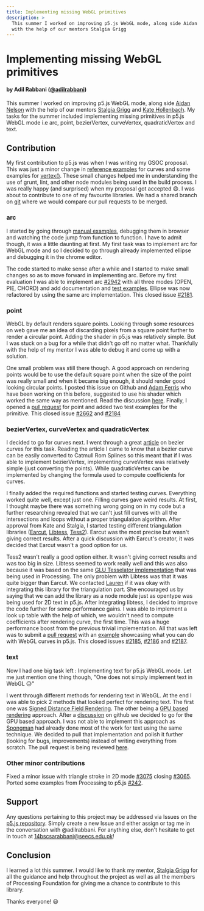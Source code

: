 ```yaml
---
title: Implementing missing WebGL primitives
description: >
  This summer I worked on improving p5.js WebGL mode, along side Aidan Nelson
  with the help of our mentors Stalgia Grigg
---
```

# Implementing missing WebGL primitives

#### by Adil Rabbani ([@adilrabbani](https://github.com/AdilRabbani))

This summer I worked on improving p5.js WebGL mode, along side [Aidan Nelson](https://github.com/AidanNelson) with the help of our mentors [Stalgia Grigg](https://github.com/mlarghydracept)
and [Kate Hollenbach](https://github.com/kjhollen). My tasks for the summer included implementing missing primitives in p5.js WebGL mode i.e arc, point, bezierVertex,
curveVertex, quadraticVertex and text.

## Contribution

My first contribution to p5.js was when I was writing my GSOC proposal. This was just a minor change in [reference examples](https://github.com/processing/p5.js/pull/2737) for curves
and some examples for [vertex()](https://github.com/processing/p5.js/pull/2798). These small changes helped me in understanding the use of grunt, lint, and other node modules being
used in the build process. I was really happy (and surprised) when my proposal got accepted 😄. I was about to contribute to one of my favourite libraries. We had a shared branch on
[git](https://github.com/processing/p5.js/tree/webgl-gsoc-2018) where we would compare our pull requests to be merged.

### arc

I started by going through [manual examples](https://github.com/processing/p5.js/tree/main/test/manual-test-examples/webgl), debugging them in browser and watching the code jump from
function to function. I have to admit though, it was a little daunting at first. My first task was to implement arc for WebGL mode and so I decided to go through already implemented ellipse
and debugging it in the chrome editor.

The code started to make sense after a while and I started to make small changes so as to move forward in implementing arc. Before my first evaluation I was able to implement arc [#2942](https://github.com/processing/p5.js/pull/2942) with all three modes
(OPEN, PIE, CHORD) and add documentation and [test examples](https://github.com/processing/p5.js/tree/webgl-gsoc-2018/test/manual-test-examples/webgl/arc). Ellipse was now refactored by using
the same arc implementation. This closed issue [#2181](https://github.com/processing/p5.js/issues/2181).

### point

WebGL by default renders square points. Looking through some resources on web gave me an idea of discarding pixels from a square point further to render a circular point. Adding the shader in p5.js was
relatively simple. But I was stuck on a bug for a while that didn't go off no matter what. Thankfully with the help of my mentor I was able to debug it and come up with a solution.

One small problem was still there though. A good approach on rendering points would be to use the default square point when the size of the point was really small and when it became big enough, it should
render good looking circular points. I posted this issue on Github and [Adam Ferris](https://github.com/aferriss) who have been working on this before, suggested to use his shader which worked the same way
as mentioned. Read the discussion [here](https://github.com/processing/p5.js/issues/3017). Finally, I opened a [pull request](https://github.com/processing/p5.js/pull/3031) for point and added two test examples
for the primitive. This closed issue [#2662](https://github.com/processing/p5.js/issues/2662) and [#2184](https://github.com/processing/p5.js/issues/2184)

### bezierVertex, curveVertex and quadraticVertex

I decided to go for curves next. I went through a great [article](https://pomax.github.io/bezierinfo/) on bezier curves for this task. Reading the article I came to know that a bezier curve can be easily converted
to Catmull Rom Splines so this meant that if I was able to implement bezierVertex, implementing curveVertex was relatively simple (just converting the points). While quadraticVertex can be implemented by changing the formula used to compute
coefficients for curves.

I finally added the required functions and started testing curves. Everything worked quite well, except just one. Filling curves gave weird results. At first, I thought maybe there was something wrong going on in
my code but a further researching revealed that we can't just fill curves with all the intersections and loops without a proper triangulation algorithm. After approval from Kate and Stalgia, I started testing different
triangulation libraries ([Earcut](https://github.com/mapbox/earcut), [Libtess](https://github.com/brendankenny/libtess.js/), [Tess2](https://github.com/diatomic/tess2)). Earcut was the most precise but wasn't giving correct results.
After a quick discussion with Earcut's creator, it was decided that Earcut wasn't a good option for us.

Tess2 wasn't really a good option either. It wasn't giving correct results and was too big in size. Libtess seemed to work really well and this was also because it was based on the same [GLU Tesselator implementation](https://github.com/processing/processing-android/tree/main/core/src/processing/opengl/tess) that was being used in Processing. The only problem with Libtess was that it was quite bigger than Earcut. We contacted [Lauren](https://github.com/lmccart)
if it was okay with integrating this library for the triangulation part. She encouraged us by saying that we can add the library as a node module just as opentype was being used for 2D text in p5.js. After integrating libtess,
I decided to improve the code further for some performance gains. I was able to implement a look up table with the help of which, we wouldn't need to compute coefficients after rendering curve, the first time. This was a huge performance boost from the
previous trivial implementation. All that was left was to submit a [pull request](https://github.com/processing/p5.js/pull/3085) with an [example](https://github.com/processing/p5.js/tree/webgl-gsoc-2018/test/manual-test-examples/webgl/curves) showcasing what you can do with WebGL curves in p5.js. This closed issues [#2185](https://github.com/processing/p5.js/issues/2185), [#2186](https://github.com/processing/p5.js/issues/2186) and [#2187](https://github.com/processing/p5.js/issues/2187).

### text

Now I had one big task left : Implementing text for p5.js WebGL mode. Let me just mention one thing though, "One does not simply implement text in WebGL 😥"

I went through different methods for rendering text in WebGL. At the end I was able to pick 2 methods that looked perfect for rendering text. The first one was [Signed Distance Field Rendering](http://hack.chrons.me/opengl-text-rendering/). The other being a [GPU based rendering](http://wdobbie.com/post/gpu-text-rendering-with-vector-textures/) approach. After a [discussion](https://github.com/processing/p5.js/issues/2183) on github we decided to go for the GPU based approach. I was not able to implement this approach as [Spongman](https://github.com/Spongman) had already done most of the work for text using the same technique. We decided to pull that implementation and polish it further (looking for bugs, improvements) instead of writing everything from scratch. The pull request is being reviewed [here](https://github.com/processing/p5.js/pull/3110).

### Other minor contributions

Fixed a minor issue with triangle stroke in 2D mode [#3075](https://github.com/processing/p5.js/pull/3075) closing [#3065](https://github.com/processing/p5.js/issues/3065).
Ported some examples from Processing to p5.js [#242](https://github.com/processing/p5.js-website/pull/242).

## Support

Any questions pertaining to this project may be addressed via Issues on the [p5.js repository](https://github.com/processing/p5.js). Simply create a new Issue and either assign or tag me in the conversation with @adilrabbani. For anything else, don't hesitate to get in touch at [14bscsarabbani@seecs.edu.pk](mailto:14bscsarabbani@seecs.edu.pk)!

## Conclusion

I learned a lot this summer. I would like to thank my mentor, [Stalgia Grigg](https://github.com/mlarghydracept) for all the guidance and help throughout the project as well as all the members of Processing Foundation for giving me a chance to contribute
to this library.

Thanks everyone! 😃
